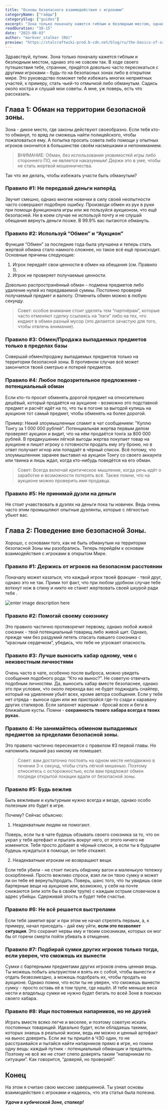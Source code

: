 ```yaml
---
title: "Основы безопасного взаимодействия с игроками"
categoryName: ["гайды"]
categorySlug: ["guides"]
excerpt: "Зона только поначалу кажется гиблым и безлюдным местом, однако это не совсем так. Это руководство поможет тебе избежать многих неприятных участей, к примеру, стать чьей-то отмычкой либо обманутым."
readDuration: "10-15"
date: "2023-08-03"
author: "markver_stalker (RU)"
preview: "https://stalcraftwiki-prod.b-cdn.net/blog/ru/the-basics-of-safe-interaction-with-players/preview.jpg"
---
```


Здравствуй, путник.
Зона только поначалу кажется гиблым и безлюдным местом, однако это не совсем так. В ходе своего путешествия тебе, странник, придётся довольно часто пересекаться с другими игроками - будь-то на безопасных зонах либо в открытом мире.
Это руководство поможет тебе избежать многих неприятных участей, к примеру, стать чьей-то отмычкой либо обманутым.
Садись около костра и слушай мои советы. А мне, уж поверь, есть что рассказать.

## Глава 1: Обман на территории безопасной зоны.
Зона - дикое место, где законы действуют своеобразно.
Если тебя кто-то обманул, то вряд ли сможешь найти полицейского, чтобы пожаловаться ему. А попытка просить совета либо помощи у опытных игроков окончится в большинстве своём насмешками и  непониманием.

>ВНИМАНИЕ: Обман, без использования уязвимостей игры либо стороннего ПО, не является наказуемым! Держи это в уме, чтобы не стать жертвой мошенничества.

Так что же делать, чтобы избежать участи быть обманутым?

### Правило #1: Не передавай деньги наперёд
Звучит смешно, однако многие новички в силу своей неопытности часто совершают подобную ошибку.
Производи обмен из рук в руки при помощи функционала игры или же пользуйся аукционом, что ещё безопасней. Ни в коем случае не используй почту и не слушай обещания вернуть деньги позже. В 99.9% вас пытаются обмануть.

### Правило #2: Используй “Обмен” и “Аукцион”
Функция “Обмен” за последние года была улучшена и теперь стать жертвой обмана стало намного сложнее, но такое всё ещё происходит.
Основные причины следующие:
1) Игрок передаёт свои ценности в обмен на обещания (см. Правило 1).
2) Игрок не проверяет получаемые ценности.

Довольно распространённый обман - подмена предметов либо удаление нулей из передаваемой суммы. Постоянно проверяй получаемый предмет и валюту. Отменить обмен можно в любую секунду.

>Совет: особое внимание стоит уделять тем “партнёрам”, которые часто отменяют сделку ссылаясь на “лаги” либо на тех, что кидают в обмен разный мусор (это делается зачастую для того, чтобы отвлечь внимание).

### Правило #3: Обмен/Продажа выпадаемых предметов только в пределах базы
Совершай обмен/продажу выпадаемых предметов только на территории безопасной зоны. В противном случае всё может закончится твоей сметрью и потерей предметов.

### Правило #4: Любое подозрительное предложение - потенциальный обман
Если кто-то просит обменять дорогой предмет на относительно дешёвый, который продаётся на аукционе - возможно это подставной предмет и расчёт идёт на то, что ты в погоне за выгодой купишь на аукционе тот самый предмет, чтобы обменять на более дорогой.

Пример: Некий злоумышленнык спамит в чат сообщением: "Куплю Тонгу за 1 000 000 рублей". Потенциальная жертва первым делом проверяет аукцион и видит, что на нём продаётся тонга за 800 000 рублей. В предвкушении лёгкой выгоды жертва покупает товар на аукционе и пишет игроку о готовности продать ему эту броню, но в ответ получает игнор или попадаёт в чёрный список. Всё потому, что злоумышленник заранее выставил на аукцион Тонгу со своего аккаунта или твинка и лишь ждал, когда кто-нибудь поведётся на его обман.

> Совет:  Всегда включай критическое мышление, когда речь идёт о заработке и возможности потерять всё.  Также помни, что на аукционе можно проверить имя продавца.

### Правило #5: Не принимай дуэли на деньги
Не стоит учавствовать в дуэлях на деньги пока ты новичек. Ведь очень часто этим промышляют опытные дуэлянты, которые с лёгкостью убьют вас.

## Глава 2: Поведение вне безопасной Зоны.
Хорошо, с основами того, как не быть обманутым на территории безопасной Зоны мы разобрались. Теперь перейдём к основам взаимодействия  с игроками в открытом Мире.

### Правило #1: Держись от игроков на безопасном расстоянии
Поначалу может казаться, что каждый игрок твоей фракции - твой друг, однако это не так.
Прими тот факт, что при любом удобном случае тебе воткнут нож в спину и никто не станет жертвовать своей шкурой ради тебя .

![enter image description here](https://stalcraftwiki-prod.b-cdn.net/blog/ru/the-basics-of-safe-interaction-with-players/zona-brat.jpg)

### Правило #2: Помогай своему союзнику
Это правило частично противоречит первому, однако любой живой союзник - твой потенциальный товарищ либо живой щит.
Однако, прежде чем без раздумий лететь спасать павшего союзника с “красным сердечком”, убедись, что тебе не угрожает опасность.

### Правило #3: Лучше выносить хабар одному, чем с неизвестным личностями
Очень часто в чате, особенно после выброса, можно увидеть сообщения подобного рода: “Кто на вынос?”.
Не советую отвечать подобным личностям. Да, выносить хабар вместе безопаснее, однако это при условии, что около перехода вас не будет поджидать снайпер, который на удивление убьёт всех, кроме автора сообщения.
Если у тебя нет отряда - выноси один или же пристройся где-то сзади к каравану других сталкеров. Если запахнет жареным - бросай всех и беги в ближайшие кусты.
Помни - **сохранность твоего хабара всегда в твоих руках.**

### Правило 4: Не занимайтесь обменом выпадаемых предметов за пределами безопасной зоны.
Это правило частично пересекается с правилом #3 первой главы. Но напомнить лишний раз никому не помешает.
> Совет: вам достаточно постоять на одном месте неподвижно в течении 3-х секунд, чтобы стать лёгкой мишенью. Поэтому относитесь с осторожностью, если вам предложат обмен посреди открытой локации вдали от безопасной зоны.

### Правило #5: Будь вежлив
Быть вежливым и культурным нужно всегда и везде, однако особо полезным это будет в игре.

Почему? Сейчас объясню:

1) Неадекватным людям не помогают.

Поверь, если ты в чате будешь обзывать своего союзника за то, что он украл у тебя артефакт и прыгать вокруг него, от этого ничего не изменится. Тебя просто добавят в чёрный список, а если ты в будущем будешь нуждаться в помощи, он тебе откажет.

2) Неадекватным игрокам не возвращают вещи.

Если тебя убили - не стоит писать обидчику вагон и маленькую тележку оскорблений. Просто вежливо спроси, взял ли он твою сумку и может ли он тебе её вернуть/продать. Поверь, шанс того, что ты увидишь свои бартерные вещи на аукционе или, возможно, у себя на почте снижаются (или хотя бы в своём трупе) с каждым острым словечком в адрес убийцы. Сдерживай злость и будет тебе счастье.

### Правило #6: Не всё решается выстрелами
Если тебя заметил враг и при этом не начал стрелять первым, а, к примеру, начал приседать - дай ему уйти, **если это позволяет ситуация**. Это сохранит нервы ему и твоим союзникам, которых он мог бы от горечи смерти пойти убивать в отмщение.

### Правило #7: Подбирай сумки других игроков только тогда, если уверен, что сможешь их вынести
Сумки с бартерными предметами других игроков очень ценная вещь. Ты можешь побыть альтруистом и взять их с собой, чтобы вынести и отдать безвозмездно, а можешь подобрать их, чтобы продать на аукционе.
Однако помни, что если ты не уверен, что сможешь вынести сумку - просто оставь её в том трупе, где нашёл. И тебе меньше веса нести и владельцу сумки не нужно будет бегать по всей Зоне в поисках своего хабара.

### Правило #8: Ищи постоянных напарников, но не друзей
Играть вместе всяко легче и веселее, и поэтому советую искать постоянных товарищей.
Идеально будет, если обладаешь такими, которых знаешь в реальной жизни, ведь им можно и ценный артефакт на вынос доверить.
Если же ты пришёл в ЧЗО один, то не расстраивайся и пытайся найти напарников прямо в игре, но помни одну вещь: каждый путник - потенциальный обманщик и предатель. Поэтому не всё же не стоит слепо доверять таким “напарникам по ситуации”. Как говорится, “доверяй, но проверяй!”.

## Конец

На этом я считаю свою миссию завершенной.
Ты узнал основы взаимодействия с игроками и надеюсь, что эта статья была полезна.

_**Удачи в кубической Зоне, сталкер!**_
